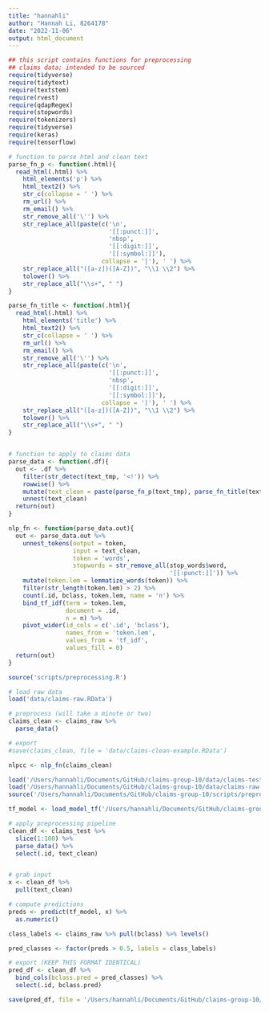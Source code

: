 ```yaml
---
title: "hannahli"
author: "Hannah Li, 8264178"
date: "2022-11-06"
output: html_document
---
```


```r
## this script contains functions for preprocessing
## claims data; intended to be sourced 
require(tidyverse)
require(tidytext)
require(textstem)
require(rvest)
require(qdapRegex)
require(stopwords)
require(tokenizers)
require(tidyverse)
require(keras)
require(tensorflow)

# function to parse html and clean text
parse_fn_p <- function(.html){
  read_html(.html) %>%
    html_elements('p') %>%
    html_text2() %>%
    str_c(collapse = ' ') %>%
    rm_url() %>%
    rm_email() %>%
    str_remove_all('\'') %>%
    str_replace_all(paste(c('\n', 
                            '[[:punct:]]', 
                            'nbsp', 
                            '[[:digit:]]', 
                            '[[:symbol:]]'),
                          collapse = '|'), ' ') %>%
    str_replace_all("([a-z])([A-Z])", "\\1 \\2") %>%
    tolower() %>%
    str_replace_all("\\s+", " ")
}

parse_fn_title <- function(.html){
  read_html(.html) %>%
    html_elements('title') %>%
    html_text2() %>%
    str_c(collapse = ' ') %>%
    rm_url() %>%
    rm_email() %>%
    str_remove_all('\'') %>%
    str_replace_all(paste(c('\n', 
                            '[[:punct:]]', 
                            'nbsp', 
                            '[[:digit:]]', 
                            '[[:symbol:]]'),
                          collapse = '|'), ' ') %>%
    str_replace_all("([a-z])([A-Z])", "\\1 \\2") %>%
    tolower() %>%
    str_replace_all("\\s+", " ")
}


# function to apply to claims data
parse_data <- function(.df){
  out <- .df %>%
    filter(str_detect(text_tmp, '<!')) %>%
    rowwise() %>%
    mutate(text_clean = paste(parse_fn_p(text_tmp), parse_fn_title(text_temp))) %>%
    unnest(text_clean) 
  return(out)
}

nlp_fn <- function(parse_data.out){
  out <- parse_data.out %>% 
    unnest_tokens(output = token, 
                  input = text_clean, 
                  token = 'words',
                  stopwords = str_remove_all(stop_words$word, 
                                             '[[:punct:]]')) %>%
    mutate(token.lem = lemmatize_words(token)) %>%
    filter(str_length(token.lem) > 2) %>%
    count(.id, bclass, token.lem, name = 'n') %>%
    bind_tf_idf(term = token.lem, 
                document = .id,
                n = n) %>%
    pivot_wider(id_cols = c('.id', 'bclass'),
                names_from = 'token.lem',
                values_from = 'tf_idf',
                values_fill = 0)
  return(out)
}

source('scripts/preprocessing.R')

# load raw data
load('data/claims-raw.RData')

# preprocess (will take a minute or two)
claims_clean <- claims_raw %>%
  parse_data()

# export
#save(claims_clean, file = 'data/claims-clean-example.RData')

nlpcc <- nlp_fn(claims_clean)
```


```r

load('/Users/hannahli/Documents/GitHub/claims-group-10/data/claims-test.RData')
load('/Users/hannahli/Documents/GitHub/claims-group-10/data/claims-raw.RData')
source('/Users/hannahli/Documents/GitHub/claims-group-10/scripts/preprocessing.R')

tf_model <- load_model_tf('/Users/hannahli/Documents/GitHub/claims-group-10/results/example-model')

# apply preprocessing pipeline
clean_df <- claims_test %>%
  slice(1:100) %>%
  parse_data() %>%
  select(.id, text_clean)


# grab input
x <- clean_df %>%
  pull(text_clean)

# compute predictions
preds <- predict(tf_model, x) %>%
  as.numeric()

class_labels <- claims_raw %>% pull(bclass) %>% levels()

pred_classes <- factor(preds > 0.5, labels = class_labels)

# export (KEEP THIS FORMAT IDENTICAL)
pred_df <- clean_df %>%
  bind_cols(bclass.pred = pred_classes) %>%
  select(.id, bclass.pred)

save(pred_df, file = '/Users/hannahli/Documents/GitHub/claims-group-10/results/example-preds.RData')

```

